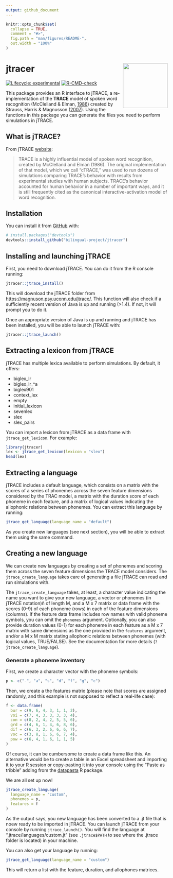 ---
output: github_document
---

<!-- README.md is generated from README.Rmd. Please edit that file -->

```{r, include = FALSE}
knitr::opts_chunk$set(
  collapse = TRUE,
  comment = "#>",
  fig.path = "man/figures/README-",
  out.width = "100%"
)
```

# jtracer <img src='man/figures/logo.png' align="right" height="139" />

<!-- badges: start -->
[![Lifecycle: experimental](https://img.shields.io/badge/lifecycle-experimental-orange.svg)](https://lifecycle.r-lib.org/articles/stages.html#experimental)
[![R-CMD-check](https://github.com/bilingual-project/jtracer/workflows/R-CMD-check/badge.svg)](https://github.com/bilingual-project/jtracer/actions)
<!-- badges: end -->

This package provides an R interface to jTRACE, a re-implementation of the **TRACE** model of spoken word recognition (McClelland & Elman, [1986](https://www.sciencedirect.com/science/article/pii/0010028586900150)) created by Strauss, Harris & Magnusson ([2007](https://magnuson.psy.uconn.edu/jtrace/)). Using the functions in this package you can generate the files you need to perform simulations in jTRACE.

## What is jTRACE?

From jTRACE [website](https://magnuson.psy.uconn.edu/jtrace/):

> TRACE is a highly influential model of spoken word recognition, created by McClelland and Elman (1986). The original implementation of that model, which we call “cTRACE,” was used to run dozens of simulations comparing TRACE’s behavior with results from experimental studies with human subjects. TRACE’s behavior accounted for human behavior in a number of important ways, and it is still frequently cited as the canonical interactive-activation model of word recognition.

## Installation

You can install it from [GitHub](https://github.com/) with:

``` r
# install.packages("devtools")
devtools::install_github("bilingual-project/jtracer")
```

## Installing and launching jTRACE

First, you need to download jTRACE. You can do it from the R console running:

```r
jtracer::jtrace_install()
```

This will download the jTRACE folder from [https://magnuson.psy.uconn.edu/jtrace/](https://magnuson.psy.uconn.edu/jtrace/). This function will also check if a sufficiently recent version of Java is up and running (>1.4). If not, it will prompt you to do it. 

Once an appropriate version of Java is up and running and jTRACE has been installed, you will be able to launch jTRACE with:

```r
jtracer::jtrace_launch()
```

## Extracting a lexicon from jTRACE

jTRACE has multiple lexica available to perform simulations. By default, it offers:

* biglex_lr
* biglex_lr_^a
* biglex901
* context_lex
* empty
* initial_lexicon
* sevenlex
* slex
* slex_pairs

You can import a lexicon from jTRACE as a data frame with `jtrace_get_lexicon`. For example:

```{r lexicon, echo=TRUE}
library(jtracer)
lex <- jtrace_get_lexicon(lexicon = "slex")
head(lex)
```



## Extracting a language

jTRACE includes a default language, which consists on a matrix with the scores of a series of phonemes across the seven feature dimensions considered by the TRAC model, a matrix with the duration score of each phoneme in each feature, and a matrix of logical values indicating the allophonic relations between phonemes. You can extract this language by running:

```{r get}
jtrace_get_language(language_name = "default")
```

As you create new languages (see next section), you will be able to extract them using the same command.

## Creating a new language

We can create new languages by creating a set of phonemes and scoring them across the seven feature dimensions the TRACE model considers. The `jtrace_create_language` takes care of generating a file jTRACE can read and run simulations with.

The `jtrace_create_language` takes, at least, a character value indicating the name you want to give your new language, a vector or phonemes (in jTRACE notation)ñ of length M, and a M x 7 matrix or data frame with the scores (0-9) of each phoneme (rows) in each of the feature dimensions (columns). If the feature data frame includes row names with valid phoneme symbols, you can omit the `phonemes` argument. Optionally, you can also provide duration values (0-1) for each phoneme in each feature as a M x 7 matrix with same dimensions as the one provided in the `features` argument, and/or a M x M matrix stating allophonic relations between phonemes (with logical values, TRUE/FALSE). See the documentation for more details (`?jtrace_create_language`).

### Generate a phoneme inventory

First, we create a character vector with the phoneme symbols:

```{r phonemes}
p <- c("-", "a", "s", "d", "f", "g", "c") 
```

Then, we create a the features matrix (please note that scores are assigned randomly, and this example is not supposed to reflect a real-life case):

```{r features}
f <- data.frame(
  bur = c(9, 6, 4, 3, 1, 1, 2),
  voi = c(7, 4, 3, 3, 3, 3, 4),
  con = c(8, 2, 4, 2, 5, 5, 6),
  grd = c(4, 6, 1, 4, 6, 8, 6),
  dif = c(6, 3, 2, 6, 6, 6, 7),
  voc = c(3, 8, 1, 6, 6, 7, 4),
  pow = c(6, 4, 1, 6, 1, 1, 5)
)
```

Of course, it can be cumbersome to create a data frame like this. An alternative would be to create a table in an Excel spreadsheet and importing it to your R session or copy-pasting it into your console using the "Paste as tribble" adding from the [datapasta](https://github.com/MilesMcBain/datapasta) R package. 

We are all set up now!

```{r create}
jtrace_create_language(
  language_name = "custom",
  phonemes = p,
  features = f
)
```

As the output says, you new language has been converted to a .jt file that is noew ready to be imported in jTRACE. You can launch jTRACE from your console by running `jtrace_launch()`. You will find the language at ".jtrace/languages/custom.jt" (see `.jtrace$PATH` to see where the .jtrace folder is located) in your machine.


You can also get your language by running:

```{r get_language}
jtrace_get_language(language_name = "custom")
```

This will return a list with the feature, duration, and allophones matrices.

